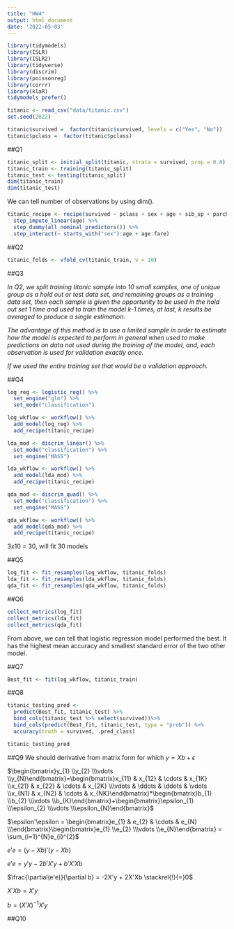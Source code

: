 ```yaml
---
title: "HW4"
output: html_document
date: '2022-05-03'
---
```


```r
library(tidymodels)
library(ISLR)
library(ISLR2)
library(tidyverse)
library(discrim)
library(poissonreg)
library(corrr)
library(klaR)
tidymodels_prefer()
```

```r
titanic <- read_csv("data/titanic.csv")
set.seed(2022)

titanic$survived =  factor(titanic$survived, levels = c("Yes", "No")) 
titanic$pclass =  factor(titanic$pclass)

```

##Q1


```r

titanic_split <- initial_split(titanic, strata = survived, prop = 0.8)
titanic_train <- training(titanic_split)
titanic_test <- testing(titanic_split)
dim(titanic_train)
dim(titanic_test)
```

We can tell number of observations by using dim().


```r

titanic_recipe <- recipe(survived ~ pclass + sex + age + sib_sp + parch + fare, data = titanic_train) %>% 
  step_impute_linear(age) %>%
  step_dummy(all_nominal_predictors()) %>% 
  step_interact(~ starts_with("sex"):age + age:fare)

```

##Q2


```r
titanic_folds <- vfold_cv(titanic_train, v = 10)
```


##Q3





*In Q2, we split training titanic sample into 10 small samples, one of unique group as a hold out or test data set, and remaining groups as a training data set, then each sample is given the opportunity to be used in the hold out set 1 time and used to train the model k-1 times, at last, k results  be averaged to produce a single estimation.*

*The advantage of this method is to use a limited sample in order to estimate how the model is expected to perform in general when used to make predictions on data not used during the training of the model, and, each observation is used for validation exactly once.*

*If we used the entire training set that would be a validation approach.*





##Q4


```r
log_reg <- logistic_reg() %>% 
  set_engine("glm") %>% 
  set_mode("classification")

log_wkflow <- workflow() %>% 
  add_model(log_reg) %>% 
  add_recipe(titanic_recipe)

lda_mod <- discrim_linear() %>% 
  set_mode("classification") %>% 
  set_engine("MASS")

lda_wkflow <- workflow() %>% 
  add_model(lda_mod) %>% 
  add_recipe(titanic_recipe)

qda_mod <- discrim_quad() %>% 
  set_mode("classification") %>% 
  set_engine("MASS")

qda_wkflow <- workflow() %>% 
  add_model(qda_mod) %>% 
  add_recipe(titanic_recipe)
```



3x10 = 30, will fit 30 models


##Q5


```r
log_fit <- fit_resamples(log_wkflow, titanic_folds)
lda_fit <- fit_resamples(lda_wkflow, titanic_folds)
qda_fit <- fit_resamples(qda_wkflow, titanic_folds)
```


##Q6


```r
collect_metrics(log_fit)
collect_metrics(lda_fit)
collect_metrics(qda_fit)

```
From above, we can tell that logistic regression model performed the best. It has the highest mean accuracy and smallest standard error  of the two other model.



##Q7


```r
Best_fit <- fit(log_wkflow, titanic_train)
```


##Q8


```r
titanic_testing_pred <- 
  predict(Best_fit, titanic_test) %>% 
  bind_cols(titanic_test %>% select(survived))%>% 
  bind_cols(predict(Best_fit, titanic_test, type = "prob")) %>% 
  accuracy(truth = survived, .pred_class)

titanic_testing_pred
```
##Q9
We should derivative from matrix form for which $y= Xb +\epsilon$


$\begin{bmatrix}y_{1} \\y_{2} \\\vdots \\y_{N}\end{bmatrix}=\begin{bmatrix}x_{11} & x_{12} & \cdots & x_{1K} \\x_{21} & x_{22} & \cdots & x_{2K} \\\vdots & \ddots & \ddots & \vdots \\x_{N1} & x_{N2} & \cdots & x_{NK}\end{bmatrix}*\begin{bmatrix}b_{1} \\b_{2} \\\vdots \\b_{K}\end{bmatrix}+\begin{bmatrix}\epsilon_{1} \\\epsilon_{2} \\\vdots \\\epsilon_{N}\end{bmatrix}$

$\epsilon'\epsilon = \begin{bmatrix}e_{1} & e_{2} & \cdots & e_{N} \\\end{bmatrix}\begin{bmatrix}e_{1} \\e_{2} \\\vdots \\e_{N}\end{bmatrix} = \sum_{i=1}^{N}e_{i}^{2}$

$e'e = (y-Xb)'(y-Xb)$

$e'e = y'y - 2b'X'y + b'X'Xb$

$\frac{\partial(e'e)}{\partial b} = -2X'y + 2X'Xb \stackrel{!}{=}0$

$X'Xb=X'y$

$b=(X'X)^{-1}X'y$



##Q10


```r

```
